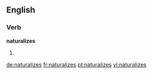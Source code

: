 ==English==

===Verb===
'''naturalizes'''

# {{third-person singular of|naturalize}}

[[de:naturalizes]]
[[fr:naturalizes]]
[[pt:naturalizes]]
[[vi:naturalizes]]